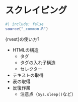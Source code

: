 # スクレイピング {#sec-scraping}

```r
#| include: false
source("_common.R")
```

{rvest}の使い方?

* HTMLの構造
   * タグ
   * タグの入れ子構造
   * セレクター
* テキストの取得
* 表の取得
* 反復作業
   * 注意点（`Sys.sleep()`など）
